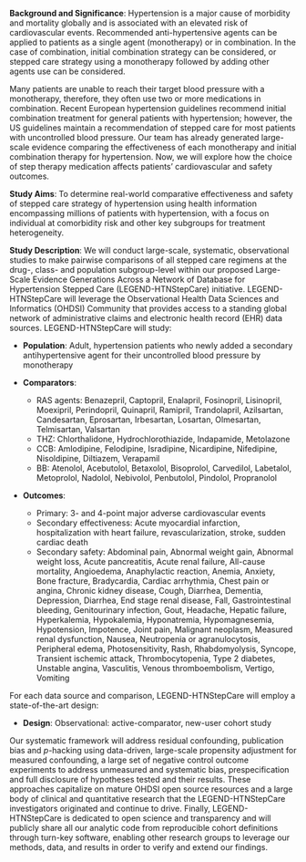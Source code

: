 **Background and Significance**: Hypertension is a major cause of morbidity and mortality globally and is associated with an elevated risk of cardiovascular events. Recommended anti-hypertensive agents can be applied to patients as a single agent (monotherapy) or in combination. In the case of combination, initial combination strategy can be considered, or stepped care strategy using a monotherapy followed by adding other agents use can be considered. 

Many patients are unable to reach their target blood pressure with a monotherapy, therefore, they often use two or more medications in combination. Recent European hypertension guidelines recommend initial combination treatment for general patients with hypertension; however, the US guidelines maintain a recommendation of stepped care for most patients with uncontrolled blood pressure. Our team has already generated large-scale evidence comparing the effectiveness of each monotherapy and initial combination therapy for hypertension. Now, we will explore how the choice of step therapy medication affects patients’ cardiovascular and safety outcomes.


**Study Aims**: To determine real-world comparative effectiveness and safety of stepped care strategy of hypertension using health information encompassing millions of patients with hypertension, with a focus on individual at comorbidity risk and other key subgroups for treatment heterogeneity.

**Study Description**: We will conduct large-scale, systematic, observational studies to make pairwise comparisons of all stepped care regimens at the drug-, class- and population subgroup-level within our proposed Large-Scale Evidence Generations Across a Network of Database for Hypertension Stepped Care (LEGEND-HTNStepCare) initiative. LEGEND-HTNStepCare will leverage the Observational Health Data Sciences and Informatics (OHDSI) Community that provides access to a standing global network of administrative claims and electronic health record (EHR) data sources. LEGEND-HTNStepCare will study: 

* **Population**: Adult, hypertension patients who newly added a secondary antihypertensive agent for their uncontrolled blood pressure by monotherapy

* **Comparators**:
  - RAS agents: Benazepril, Captopril, Enalapril, Fosinopril, Lisinopril, Moexipril, Perindopril, Quinapril, Ramipril, Trandolapril, Azilsartan, Candesartan, Eprosartan, Irbesartan, Losartan, Olmesartan, Telmisartan, Valsartan
  - THZ: Chlorthalidone, Hydrochlorothiazide, Indapamide, Metolazone
  - CCB: Amlodipine, Felodipine, Isradipine, Nicardipine, Nifedipine, Nisoldipine, Diltiazem, Verapamil
  - BB: Atenolol, Acebutolol, Betaxolol, Bisoprolol, Carvedilol, Labetalol, Metoprolol, Nadolol, Nebivolol, Penbutolol, Pindolol, Propranolol

* **Outcomes**:
  - Primary: 3- and 4-point major adverse cardiovascular events
  - Secondary effectiveness: Acute myocardial infarction, hospitalization with heart failure, revascularization, stroke, sudden cardiac death
  - Secondary safety: Abdominal pain, Abnormal weight gain, Abnormal weight loss, Acute pancreatitis, Acute renal failure, All-cause mortality, Angioedema, Anaphylactic reaction, Anemia, Anxiety, Bone fracture, Bradycardia, Cardiac arrhythmia, Chest pain or angina, Chronic kidney disease, Cough, Diarrhea, Dementia, Depression, Diarrhea, End stage renal disease, Fall, Gastrointestinal bleeding, Genitourinary infection, Gout, Headache, Hepatic failure, Hyperkalemia, Hypokalemia, Hyponatremia, Hypomagnesemia, Hypotension, Impotence, Joint pain, Malignant neoplasm, Measured renal dysfunction, Nausea, Neutropenia or agranulocytosis, Peripheral edema, Photosensitivity, Rash, Rhabdomyolysis, Syncope, Transient ischemic attack, Thrombocytopenia, Type 2 diabetes, Unstable angina, Vasculitis, Venous thromboembolism, Vertigo, Vomiting
  
For each data source and comparison, LEGEND-HTNStepCare will employ a state-of-the-art design:

* **Design**: Observational: active-comparator, new-user cohort study

Our systematic framework will address residual confounding, publication bias and $p$-hacking using data-driven, large-scale propensity adjustment for measured confounding, a large set of negative control outcome experiments to address unmeasured and systematic bias, prespecification and full disclosure of hypotheses tested and their results. These approaches capitalize on mature OHDSI open source resources and a large body of clinical and quantitative research that the LEGEND-HTNStepCare investigators originated and continue to drive. Finally, LEGEND-HTNStepCare is dedicated to open science and transparency and will publicly share all our analytic code from reproducible cohort definitions through turn-key software, enabling other research groups to leverage our methods, data, and results in order to verify and extend our findings.
